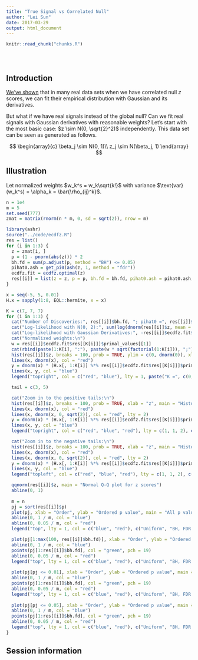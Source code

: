 ```yaml
---
title: "True Signal vs Correlated Null"
author: "Lei Sun"
date: 2017-03-29
output: html_document
---
```


<!-- The file analysis/chunks.R contains chunks that define default settings
shared across the workflowr files. -->
```r
knitr::read_chunk("chunks.R")
```

<!-- Update knitr chunk options -->
```r
```

<!-- Insert the date the file was last updated -->
```r
```

<!-- Insert the code version (Git commit SHA1) if Git repository exists and R
 package git2r is installed -->
```r
```

<!-- Add your analysis here -->

## Introduction

[We've shown](gaussian_derivatives_2.html) that in many real data sets when we have correlated null $z$ scores, we can fit their empirical distribution with Gaussian and its derivatives.

But what if we have real signals instead of the global null?  Can we fit real signals with Gaussian derivatives with reasonable weights?  Let's start with the most basic case: $z \sim N(0, \sqrt{2}^2)$ independently.  This data set can be seen as generated as follows.

$$
\begin{array}{c}
\beta_j \sim N(0, 1)\\
z_j \sim N(\beta_j, 1)
\end{array}
$$

## Illustration

Let normalized weights $w_k^s = w_k\sqrt{k!}$ with variance $\text{var}(w_k^s) = \alpha_k = 
\bar{\rho_{ij}^k}$.

```r
n = 1e4
m = 5
set.seed(777)
zmat = matrix(rnorm(n * m, 0, sd = sqrt(2)), nrow = m)
```

```r
library(ashr)
source("../code/ecdfz.R")
res = list()
for (i in 1:3) {
  z = zmat[i, ]
  p = (1 - pnorm(abs(z))) * 2
  bh.fd = sum(p.adjust(p, method = "BH") <= 0.05)
  pihat0.ash = get_pi0(ash(z, 1, method = "fdr"))
  ecdfz.fit = ecdfz.optimal(z)
  res[[i]] = list(z = z, p = p, bh.fd = bh.fd, pihat0.ash = pihat0.ash, ecdfz.fit = ecdfz.fit)
}
```
```r
x = seq(-5, 5, 0.01)
H.x = sapply(1:8, EQL::hermite, x = x)
```

```r
K = c(7, 7, 7)
for (i in 1:3) {
  cat("Number of Discoveries:", res[[i]]$bh.fd, "; pihat0 =", res[[i]]$pihat0.ash, "\n")
  cat("Log-likelihood with N(0, 2):", sum(log(dnorm(res[[i]]$z, mean = 0, sd = sqrt(2)))), "\n")
  cat("Log-likelihood with Gaussian Derivatives:", -res[[i]]$ecdfz.fit$res[[K[i]]]$optimal_value + sum(log(dnorm(res[[i]]$z))), "\n")
  cat("Normalized weights:\n")
  w = res[[i]]$ecdfz.fit$res[[K[i]]]$primal_values[[1]]
  cat(rbind(paste(1:K[i], ":"), paste(w * sqrt(factorial(1:K[i])), ";")), sep = " ")
  hist(res[[i]]$z, breaks = 100, prob = TRUE, ylim = c(0, dnorm(0)), xlab = "z", main = "Histogram of z", xlim = range(x))
  lines(x, dnorm(x), col = "red")
  y = dnorm(x) * (H.x[, 1:K[i]] %*% res[[i]]$ecdfz.fit$res[[K[i]]]$primal_values[[1]] + 1)
  lines(x, y, col = "blue")
  legend("topright", col = c("red", "blue"), lty = 1, paste("K =", c(0, K[i])))

  tail = c(3, 5)

  cat("Zoom in to the positive tails:\n")
  hist(res[[i]]$z, breaks = 100, prob = TRUE, xlab = "z", main = "Histogram of z", xlim = sort(tail), ylim = c(0, dnorm(min(abs(tail)), 0, sqrt(2))))
  lines(x, dnorm(x), col = "red")
  lines(x, dnorm(x, 0, sqrt(2)), col = "red", lty = 2)
  y = dnorm(x) * (H.x[, 1:K[i]] %*% res[[i]]$ecdfz.fit$res[[K[i]]]$primal_values[[1]] + 1)
  lines(x, y, col = "blue")
  legend("topright", col = c("red", "blue", "red"), lty = c(1, 1, 2), c("N(0, 1)", paste("K =", K[i]), "N(0, 2)"))

  cat("Zoom in to the negative tails:\n")
  hist(res[[i]]$z, breaks = 100, prob = TRUE, xlab = "z", main = "Histogram of z", xlim = sort(-tail), ylim = c(0, dnorm(min(abs(tail)), 0, sqrt(2))))
  lines(x, dnorm(x), col = "red")
  lines(x, dnorm(x, 0, sqrt(2)), col = "red", lty = 2)
  y = dnorm(x) * (H.x[, 1:K[i]] %*% res[[i]]$ecdfz.fit$res[[K[i]]]$primal_values[[1]] + 1)
  lines(x, y, col = "blue")
  legend("topleft", col = c("red", "blue", "red"), lty = c(1, 1, 2), c("N(0, 1)", paste("K =", K[i]), "N(0, 2)"))

  qqnorm(res[[i]]$z, main = "Normal Q-Q plot for z scores")
  abline(0, 1)
  
  m = n
  pj = sort(res[[i]]$p)
  plot(pj, xlab = "Order", ylab = "Ordered p value", main = "All p values")
  abline(0, 1 / m, col = "blue")
  abline(0, 0.05 / m, col = "red")
  legend("top", lty = 1, col = c("blue", "red"), c("Uniform", "BH, FDR = 0.05"))

  plot(pj[1:max(100, res[[i]]$bh.fd)], xlab = "Order", ylab = "Ordered p value", main = "Zoom-in to 100 smallest p values", ylim = c(0, pj[max(100, res[[i]]$bh.fd)]))
  abline(0, 1 / m, col = "blue")
  points(pj[1:res[[i]]$bh.fd], col = "green", pch = 19)
  abline(0, 0.05 / m, col = "red")
  legend("top", lty = 1, col = c("blue", "red"), c("Uniform", "BH, FDR = 0.05"))
  
  plot(pj[pj <= 0.01], xlab = "Order", ylab = "Ordered p value", main = "Zoom-in to p values <= 0.01", ylim = c(0, 0.01))
  abline(0, 1 / m, col = "blue")
  points(pj[1:res[[i]]$bh.fd], col = "green", pch = 19)
  abline(0, 0.05 / m, col = "red")
  legend("top", lty = 1, col = c("blue", "red"), c("Uniform", "BH, FDR = 0.05"))
  
  plot(pj[pj <= 0.05], xlab = "Order", ylab = "Ordered p value", main = "Zoom-in to p values <= 0.05", ylim = c(0, 0.05))
  abline(0, 1 / m, col = "blue")
  points(pj[1:res[[i]]$bh.fd], col = "green", pch = 19)
  abline(0, 0.05 / m, col = "red")
  legend("top", lty = 1, col = c("blue", "red"), c("Uniform", "BH, FDR = 0.05"))
}
```

## Session information

<!-- Insert the session information into the document -->
```r
```
